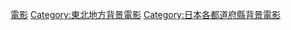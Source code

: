 {{日本行政區劃分類導航|背景電影}}
{{DEFAULTSORT:Iwate}}
[[Category:岩手縣背景作品|電影]]
[[Category:東北地方背景電影|Category:東北地方背景電影]]
[[Category:日本各都道府縣背景電影|Category:日本各都道府縣背景電影]]